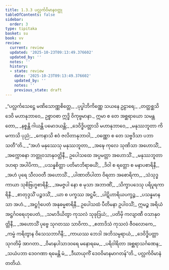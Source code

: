 ```yaml
---
title: 1.3.3 ပလ္လင်္ကဝိမာနဝတ္ထု
tableOfContents: false
sidebar:
  order: 3
type: tipitaka
basket: su
book: vv
review:
  current: review
  updated: '2025-10-23T09:13:49.376602'
  updated_by: ''
  notes: ''
  history:
  - state: review
    date: '2025-10-23T09:13:49.376602'
    updated_by: ''
    notes: ''
    previous_state: draft
---
```



<ReviewStatus review={frontmatter.review} showDetails={true} />

<HypothesisAnnotation frontmatter={frontmatter} />

<DynamicBreadcrumb />

<Division number="307" book="vv" e="ch" v="19" p="36">

<Paragraph number="331" type="verses" book="vv">
_“ပလ္လင်္ကသေဋ္ဌေ မဏိသောဏ္ဏစိတ္တေ,_  
_ပုပ္ဖါဘိကိဏ္ဏေ သယနေ ဥဠာရေ;_  
_တတ္ထစ္ဆသိ ဒေဝိ မဟာနုဘာဝေ,_  
ဥစ္စာဝစာ ဣဒ္ဓိ ဝိကုဗ္ဗမာနာ._  

</Paragraph>

</Division>
<Division number="308" book="vv" e="ch" v="19" p="36">

<Paragraph number="332" type="verses" book="vv">
ဣမာ စ တေ အစ္ဆရာယော သမန္တတော,_  
_နစ္စန္တိ ဂါယန္တိ ပမောဒယန္တိ;_  
_ဒေဝိဒ္ဓိပတ္တာသိ မဟာနုဘာဝေ,_  
_မနုဿဘူတာ ကိမကာသိ ပုညံ;_  
_ကေနာသိ ဧဝံ ဇလိတာနုဘာဝါ,_  
_ဝဏ္ဏော စ တေ သဗ္ဗဒိသာ ပဘာသတီ”တိ._  

</Paragraph>

</Division>
<Division number="309" book="vv" e="ch" v="19" p="36">

<Paragraph number="333" type="verses" book="vv">
_“အဟံ မနုဿေသု မနုဿဘူတာ,_  
_အဍ္ဎေ ကုလေ သုဏိသာ အဟောသိံ;_  
_အက္ကောဓနာ ဘတ္တုဝသာနုဝတ္တိနီ,_  
ဥပေါသထေ အပ္ပမတ္တာ အဟောသိံ._  

</Paragraph>

</Division>
<Division number="310" book="vv" e="ch" v="19" p="36">

<Paragraph number="334" type="verses" book="vv">
_မနုဿဘူတာ ဒဟရာ အပါပိကာ,_  
_ပသန္နစိတ္တာ ပတိမာဘိရာဓယိံ;_  
_ဒိဝါ စ ရတ္တော စ မနာပစာရိနီ,_  
_အဟံ ပုရေ သီလဝတီ အဟောသိံ._  

</Paragraph>

</Division>
<Division number="311" book="vv" e="ch" v="19" p="37">

<Paragraph number="335" type="verses" book="vv">
_ပါဏာတိပါတာ ဝိရတာ အစောရိကာ,_  
_သံသုဒ္ဓကာယာ သုစိဗြဟ္မစာရိနီ;_  
_အမဇ္ဇပါ နော စ မုသာ အဘာဏိံ,_  
_သိက္ခာပဒေသု ပရိပူရကာရိနီ._  

</Paragraph>

</Division>
<Division number="312" book="vv" e="ch" v="19" p="37">

<Paragraph number="336" type="verses" book="vv">
_စာတုဒ္ဒသိံ ပဉ္စဒသိံ,_  
_ယာ စ ပက္ခဿ အဋ္ဌမီ;_  
_ပါဋိဟာရိယပက္ခဉ္စ,_  
_ပသန္နမာနသာ အဟံ._  

</Paragraph>

</Division>
<Division number="313" book="vv" e="ch" v="19" p="37">

<Paragraph number="337" book="vv">
_အဋ္ဌင်္ဂုပေတံ အနုဓမ္မစာရိနီ,_  
ဥပေါသထံ ပီတိမနာ ဥပါဝသိံ;_  
ဣမဉ္စ အရိယံ အဋ္ဌင်္ဂဝရေဟုပေတံ,_  
_သမာဒိယိတွာ ကုသလံ သုခုဒြယံ;_  
_ပတိမှိ ကလျာဏီ ဝသာနုဝတ္တိနီ,_  
_အဟောသိံ ပုဗ္ဗေ သုဂတဿ သာဝိကာ._  

</Paragraph>

</Division>
<Division number="314" book="vv" e="ch" v="19" p="37">

<Paragraph number="338" type="verses" book="vv">
_ဧတာဒိသံ ကုသလံ ဇီဝလောကေ,_  
_ကမ္မံ ကရိတွာန ဝိသေသဘာဂိနီ;_  
_ကာယဿ ဘေဒါ အဘိသမ္ပရာယံ,_  
_ဒေဝိဒ္ဓိပတ္တာ သုဂတိမှိ အာဂတာ._  

</Paragraph>

</Division>
<Division number="315" book="vv" e="ch" v="19" p="37">

<Paragraph number="339" type="verses" book="vv">
_ဝိမာနပါသာဒဝရေ မနောရမေ,_  
_ပရိဝါရိတာ အစ္ဆရာသင်္ဂဏေန;_  
_သယံပဘာ ဒေဝဂဏာ ရမေန္တိ မံ,_  
_ဒီဃာယုကိံ ဒေဝဝိမာနမာဂတန်”တိ._  


</Paragraph>
</Division>

<Paragraph number="340" type="center" book="vv">
ပလ္လင်္ကဝိမာနံ တတိယံ.
</Paragraph>